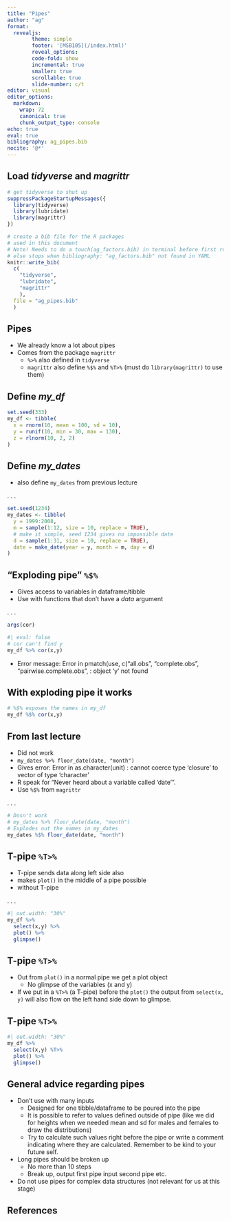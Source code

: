 ```yaml
---
title: "Pipes"
author: "ag"
format:
  revealjs:
        theme: simple
        footer: '[MSB105](/index.html)'
        reveal_options:
        code-fold: show
        incremental: true
        smaller: true
        scrollable: true
        slide-number: c/t
editor: visual
editor_options:
  markdown:
    wrap: 72
    canonical: true
    chunk_output_type: console
echo: true
eval: true
bibliography: ag_pipes.bib
nocite: '@*'
---
```


## Load *tidyverse* and *magrittr*

```r
# get tidyverse to shut up
suppressPackageStartupMessages({
  library(tidyverse)
  library(lubridate)
  library(magrittr)
})
```

```r
# create a bib file for the R packages
# used in this document
# Note! Needs to do a touch(ag_factors.bib) in terminal before first run
# else stops when bibliography: "ag_factors.bib" not found in YAML
knitr::write_bib(
  c(
    "tidyverse",
    "lubridate",
    "magrittr"
    ),
  file = "ag_pipes.bib"
  )
```

## Pipes

-   We already know a lot about pipes
-   Comes from the package `magrittr`
    -   `%>%` also defined in `tidyverse`
    -   `magrittr` also define `%$%` and `%T>%` (must do
        `library(magrittr)` to use them)

## Define *my_df*

```r
set.seed(333)
my_df <- tibble(
  x = rnorm(10, mean = 100, sd = 10),
  y = runif(10, min = 30, max = 130),
  z = rlnorm(10, 2, 2)
)
```

## Define *my_dates*

-   also define `my_dates` from previous lecture

. . .

```r
set.seed(1234)
my_dates <- tibble(
  y = 1999:2008,
  m = sample(1:12, size = 10, replace = TRUE),
  # make it simple, seed 1234 gives no impossible date
  d = sample(1:31, size = 10, replace = TRUE),
  date = make_date(year = y, month = m, day = d)
)
```

## "Exploding pipe" `%$%`

-   Gives access to variables in dataframe/tibble
-   Use with functions that don't have a *data* argument

. . .

```r
args(cor)
```

```r
#| eval: false
# cor can't find y
my_df %>% cor(x,y)
```

-   Error message: Error in pmatch(use, c("all.obs", "complete.obs",
    "pairwise.complete.obs", : object 'y' not found

## With exploding pipe it works

```r
# %$% exposes the names in my_df
my_df %$% cor(x,y)
```

## From last lecture

-   Did not work
-   `my_dates %>% floor_date(date, "month")`
-   Gives error: Error in as.character(unit) : cannot coerce type
    'closure' to vector of type 'character'
-   R speak for "Never heard about a variable called 'date'".
-   Use `%$%` from `magrittr`

. . .

```r
# Dosn't work
# my_dates %>% floor_date(date, "month")
# Explodes out the names in my_dates
my_dates %$% floor_date(date, "month")
```

## T-pipe `%T>%`

-   T-pipe sends data along left side also
-   makes `plot()` in the middle of a pipe possible
-   without T-pipe

. . .

```r
#| out.width: "30%"
my_df %>% 
  select(x,y) %>% 
  plot() %>% 
  glimpse()
```

## T-pipe `%T>%`

-   Out from `plot()` in a normal pipe we get a plot object
    -   No glimpse of the variables (x and y)
-   If we put in a `%T>%` (a T-pipe) before the `plot()` the output from
    `select(x, y)` will also flow on the left hand side down to glimpse.

## T-pipe `%T>%`{.smaller}

```r
#| out.width: "30%"
my_df %>% 
  select(x,y) %T>% 
  plot() %>% 
  glimpse()
```

## General advice regarding pipes

-   Don't use with many inputs
    -   Designed for one tibble/dataframe to be poured into the pipe
    -   It is possible to refer to values defined outside of pipe (like
        we did for heights when we needed mean and sd for males and
        females to draw the distributions)
    -   Try to calculate such values right before the pipe or write a
        comment indicating where they are calculated. Remember to be
        kind to your future self.
-   Long pipes should be broken up
    -   No more than 10 steps
    -   Break up, output first pipe input second pipe etc.
-   Do not use pipes for complex data structures (not relevant for us at
    this stage)

## References
